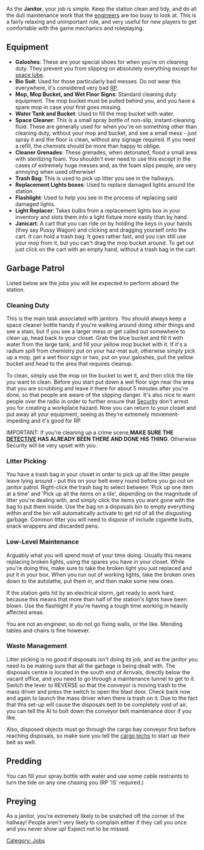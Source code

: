 {{SidebarJob|jobname=Janitor|img_file=Janitor.png|tagline=''Janitor points to the wet floor sign.''|department=Service|access=Janitor's Closet|duties=Keep the station clean|supervisors=Head of Personnel|difficulty=Easy|alt_titles=Custodian, Sanitation Technician, Maid}}
As the '''Janitor''', your job is simple. Keep the station clean and tidy, and do all the dull maintenance work that the [[Station Engineer|engineers]] are too busy to look at. This is a fairly relaxing and unimportant role, and very useful for new players to get comfortable with the game mechanics and roleplaying.

==Equipment==
* '''Galoshes''': These are your special shoes for when you're on cleaning duty. They prevent you from slipping on absolutely everything except for [[Chemist|space lube]].
* '''Bio Suit''': Used for those particularly bad messes. Do not wear this everywhere, it's considered very bad [[RP]].
* '''Mop, Mop Bucket, and Wet Floor Signs''': Standard cleaning duty equipment. The mop bucket must be pulled behind you, and you have a spare mop in case your first goes missing.
* '''Water Tank and Bucket''': Used to fill the mop bucket with water.
* '''Space Cleaner''': This is a small spray bottle of non-slip, instant-cleaning fluid. These are generally used for when you're on something other than cleaning duty, without your mop and bucket, and see a small mess - just spray it and the floor is clean, without any signage required. If you need a refill, the chemists should be more than happy to oblige.
* '''Cleaner Grenades''': These grenades, when detonated, flood a small area with sterilizing foam. You shouldn't ever need to use this except in the cases of extremely huge messes and, as the foam slips people, are very annoying when used otherwise!
* '''Trash Bag''': This is used to pick up litter you see in the hallways.
* '''Replacement Lights boxes''': Used to replace damaged lights around the station.
* '''Flashlight''': Used to help you see in the process of replacing said damaged lights.
* '''Light Replacer''': Takes bulbs from a replacement lights box in your inventory and slots them into a light fixture more easily than by hand.
* '''Janicart''': A cart that you can ride on by holding the keys in your hands (they say Pussy Wagon) and clicking and dragging yourself onto the cart. It can hold a trash bag. It goes rather fast, and you can still use your mop from it, but you can't drag the mop bucket around. To get out just click on the cart with an empty hand, without a trash bag in the cart.

==Garbage Patrol==
Listed below are the jobs you will be expected to perform aboard the station.

===Cleaning Duty===
This is the main task associated with janitors. You should always keep a space cleaner bottle handy if you're walking around doing other things and see a stain, but if you see a larger mess or get called out somewhere to clean up, head back to your closet. Grab the blue bucket and fill it with water from the large tank, and fill your yellow mop bucket with it. If it's a radium spill from chemistry put on your haz-mat suit, otherwise simply pick up a mop, get a wet floor sign or two, put on your galoshes, pull the yellow bucket and head to the area that requires cleanup.

To clean, simply use the mop on the bucket to wet it, and then click the tile you want to clean. Before you start put down a wet floor sign near the area that you are scrubbing and leave it there for about 5 minutes after you're done, so that people are aware of the slipping danger. It's also nice to warn people over the radio in order to further ensure that [[Security Officer|Security]] don't arrest you for creating a workplace hazard. Now you can return to your closet and put away all your equipment, seeing as they're extremely movement-impeding and it's good for RP.

IMPORTANT: If you're cleaning up a crime scene,''' MAKE SURE THE [[Detective|DETECTIVE]] HAS ALREADY BEEN THERE AND DONE HIS THING'''. Otherwise Security will be very upset with you.

===Litter Picking===
You have a trash bag in your closet in order to pick up all the litter people leave lying around - put this on your belt every round before you go out on janitor patrol. Right-click the trash bag to select between 'Pick up one item at a time' and 'Pick up all the items on a tile', depending on the magnitude of litter you're dealing with, and simply click the items you want gone with the bag to put them inside. Use the bag on a disposals bin to empty everything within and the bin will automatically activate to get rid of all the disgusting garbage. Common litter you will need to dispose of include cigarette butts, snack wrappers and discarded pens.

===Low-Level Maintenance===
Arguably what you will spend most of your time doing. Usually this means replacing broken lights, using the spares you have in your closet. While you're doing this, make sure to take the broken light you just replaced and put it in your box. When you run out of working lights, take the broken ones down to the autolathe, put them in, and then make some new ones.

If the station gets hit by an electrical storm, get ready to work hard, because this means that more than half of the station's lights have been blown. Use the flashlight if you're having a tough time working in heavily affected areas.

You are not an engineer, so do not go fixing walls, or the like. Mending tables and chairs is fine however.

===Waste Management===
Litter picking is no good if disposals isn't doing its job, and as the janitor you need to be making sure that all the garbage is being dealt with. The disposals centre is located in the south end of Arrivals, directly below the vacant office, and you need to go through a maintenance tunnel to get to it. Switch the lever to REVERSE so that the conveyor is moving trash to the mass driver and press the switch to open the blast door. Check back now and again to launch the mass driver when there is trash on it. Due to the fact that this set-up will cause the disposals belt to be completely void of air, you can tell the AI to bolt down the conveyor belt maintenance door if you like.

Also, disposed objects must go through the cargo bay conveyor first before reaching disposals, so make sure you tell the [[Cargo Technician|cargo techs]] to start up their belt as well.

==Predding==
You can fill your spray bottle with water and use some cable restraints to turn the tide on any one chasing you (RP 'IS' required.)


==Preying==
As a janitor, you're extremely likely to be snatched off the corner of the hallway! People aren't very likely to complain either if they call you once and you never show up! Expect not to be missed.
{{Jobs}}
[[Category: Jobs]]
